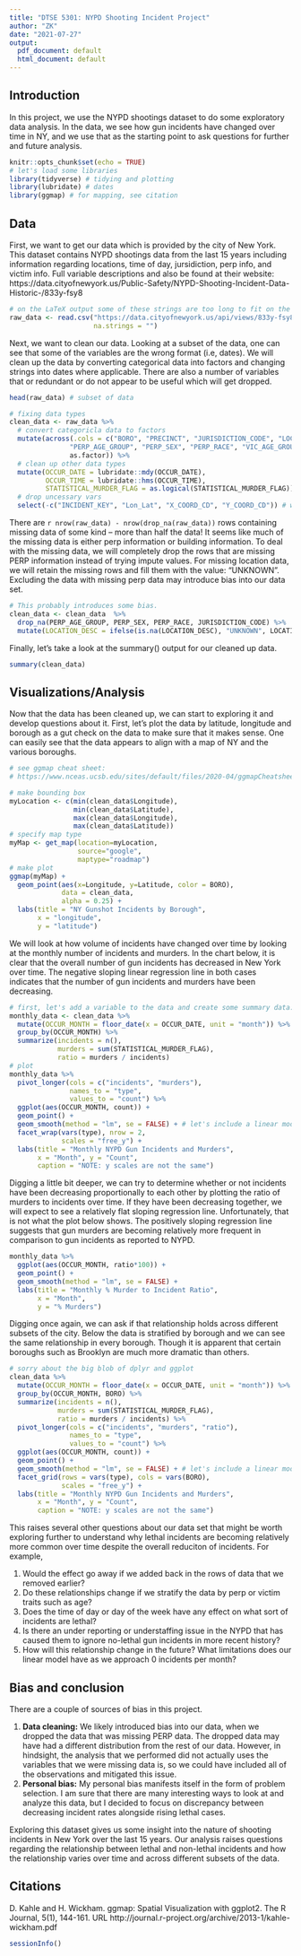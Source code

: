 ---
title: "DTSE 5301: NYPD Shooting Incident Project"
author: "ZK"
date: "2021-07-27"
output:
  pdf_document: default
  html_document: default
---

## Introduction

In this project, we use the NYPD shootings dataset to do some exploratory data analysis. In the data, we see how gun incidents have changed over time in NY, and we use that as the starting point to ask questions for further and future analysis.

```{r setup-load-libs}
knitr::opts_chunk$set(echo = TRUE)
# let's load some libraries
library(tidyverse) # tidying and plotting
library(lubridate) # dates
library(ggmap) # for mapping, see citation 
```

## Data

First, we want to get our data which is provided by the city of New York. This dataset contains NYPD shootings data from the last 15 years including information regarding locations, time of day, jursidiction, perp info, and victim info. Full variable descriptions and also be found at their website: https://data.cityofnewyork.us/Public-Safety/NYPD-Shooting-Incident-Data-Historic-/833y-fsy8

```{r get-data}
# on the LaTeX output some of these strings are too long to fit on the page... sorry!
raw_data <- read.csv("https://data.cityofnewyork.us/api/views/833y-fsy8/rows.csv?accessType=DOWNLOAD",
                     na.strings = "")
```

Next, we want to clean our data. Looking at a subset of the data, one can see that some of the variables are the wrong format (i.e, dates). We will clean up the data by converting categorical data into factors and changing strings into dates where applicable. There are also a number of variables that or redundant or do not appear to be useful which will get dropped.

```{r clean-data}
head(raw_data) # subset of data

# fixing data types
clean_data <- raw_data %>%
  # convert categoricla data to factors
  mutate(across(.cols = c("BORO", "PRECINCT", "JURISDICTION_CODE", "LOCATION_DESC", 
               "PERP_AGE_GROUP", "PERP_SEX", "PERP_RACE", "VIC_AGE_GROUP", "VIC_SEX", "VIC_RACE"), 
               as.factor)) %>%
  # clean up other data types
  mutate(OCCUR_DATE = lubridate::mdy(OCCUR_DATE),
         OCCUR_TIME = lubridate::hms(OCCUR_TIME),
         STATISTICAL_MURDER_FLAG = as.logical(STATISTICAL_MURDER_FLAG)) %>%
  # drop uncessary vars
  select(-c("INCIDENT_KEY", "Lon_Lat", "X_COORD_CD", "Y_COORD_CD")) # we will use latitude and longitude if needed.
```

There are `r nrow(raw_data) - nrow(drop_na(raw_data))` rows containing missing data of some kind -- more than half the data! It seems like much of the missing data is either perp information or building information. To deal with the missing data, we will completely drop the rows that are missing PERP information instead of trying impute values. For missing location data, we will retain the missing rows and fill them with the value: "UNKNOWN". Excluding the data with missing perp data may introduce bias into our data set.

```{r missing-data}
# This probably introduces some bias.
clean_data <- clean_data  %>% 
  drop_na(PERP_AGE_GROUP, PERP_SEX, PERP_RACE, JURISDICTION_CODE) %>% 
  mutate(LOCATION_DESC = ifelse(is.na(LOCATION_DESC), "UNKNOWN", LOCATION_DESC))
```

Finally, let's take a look at the summary() output for our cleaned up data.

```{r data-summary}
summary(clean_data) 

```

## Visualizations/Analysis

<!--PROMPT: Add at least two different visualizations & some analysis to your Rmd.  Does this raise additional questions that you should investigate?  -->

Now that the data has been cleaned up, we can start to exploring it and develop questions about it. First, let's plot the data by latitude, longitude and borough as a gut check on the data to make sure that it makes sense. One can easily see that the data appears to align with a map of NY and the various boroughs.

```{r lat-long-plot, message=FALSE}
# see ggmap cheat sheet:
# https://www.nceas.ucsb.edu/sites/default/files/2020-04/ggmapCheatsheet.pdf

# make bounding box
myLocation <- c(min(clean_data$Longitude),
                min(clean_data$Latitude),
                max(clean_data$Longitude), 
                max(clean_data$Latitude))
# specify map type
myMap <- get_map(location=myLocation,
                 source="google",
                 maptype="roadmap")
# make plot
ggmap(myMap) +
  geom_point(aes(x=Longitude, y=Latitude, color = BORO), 
             data = clean_data,
             alpha = 0.25) +
  labs(title = "NY Gunshot Incidents by Borough",
       x = "longitude",
       y = "latitude")
```

We will look at how volume of incidents have changed over time by looking at the monthly number of incidents and murders. In the chart below, it is clear that the overall number of gun incidents has decreased in New York over time. The negative sloping linear regression line in both cases indicates that the number of gun incidents and murders have been decreasing.

```{r monthly-incidents-time-series}
# first, let's add a variable to the data and create some summary data:
monthly_data <- clean_data %>%
  mutate(OCCUR_MONTH = floor_date(x = OCCUR_DATE, unit = "month")) %>%
  group_by(OCCUR_MONTH) %>%
  summarize(incidents = n(),
            murders = sum(STATISTICAL_MURDER_FLAG),
            ratio = murders / incidents)
# plot
monthly_data %>%
  pivot_longer(cols = c("incidents", "murders"),
               names_to = "type",
               values_to = "count") %>%
  ggplot(aes(OCCUR_MONTH, count)) +
  geom_point() +
  geom_smooth(method = "lm", se = FALSE) + # let's include a linear model
  facet_wrap(vars(type), nrow = 2,
             scales = "free_y") +
  labs(title = "Monthly NYPD Gun Incidents and Murders",
       x = "Month", y = "Count",
       caption = "NOTE: y scales are not the same")
```

Digging a little bit deeper, we can try to determine whether or not incidents have been decreasing proportionally to each other by plotting the ratio of murders to incidents over time. If they have been decreasing together, we will expect to see a relatively flat sloping regression line. Unfortunately, that is not what the plot below shows. The positively sloping regression line suggests that gun murders are becoming relatively more frequent in comparison to gun incidents as reported to NYPD.

```{r monthly-murders-time-series}
monthly_data %>%
  ggplot(aes(OCCUR_MONTH, ratio*100)) +
  geom_point() +
  geom_smooth(method = "lm", se = FALSE) +
  labs(title = "Monthly % Murder to Incident Ratio",
       x = "Month",
       y = "% Murders")

```

Digging once again, we can ask if that relationship holds across different subsets of the city. Below the data is stratified by borough and we can see the same relationship in every borough. Though it is apparent that certain boroughs such as Brooklyn are much more dramatic than others.

```{r borough-safer-over-time}
# sorry about the big blob of dplyr and ggplot
clean_data %>%
  mutate(OCCUR_MONTH = floor_date(x = OCCUR_DATE, unit = "month")) %>%
  group_by(OCCUR_MONTH, BORO) %>%
  summarize(incidents = n(),
            murders = sum(STATISTICAL_MURDER_FLAG),
            ratio = murders / incidents) %>%
  pivot_longer(cols = c("incidents", "murders", "ratio"),
               names_to = "type",
               values_to = "count") %>%
  ggplot(aes(OCCUR_MONTH, count)) +
  geom_point() +
  geom_smooth(method = "lm", se = FALSE) + # let's include a linear model
  facet_grid(rows = vars(type), cols = vars(BORO),
             scales = "free_y") +
  labs(title = "Monthly NYPD Gun Incidents and Murders",
       x = "Month", y = "Count",
       caption = "NOTE: y scales are not the same")


```

This raises several other questions about our data set that might be worth exploring further to understand why lethal incidents are becoming relatively more common over time despite the overall reduciton of incidents. For example, 

1. Would the effect go away if we added back in the rows of data that we removed earlier? 
2. Do these relationships change if we stratify the data by perp or victim traits such as age?
3. Does the time of day or day of the week have any effect on what sort of incidents are lethal?
4. Is there an under reporting or understaffing issue in the NYPD that has caused them to ignore no-lethal gun incidents in more recent history?
5. How will this relationship change in the future? What limitations does our linear model have as we approach 0 incidents per month?

## Bias and conclusion

<!--Write the conclusion to your project report and include any possible sources of bias.  Be sure to identify what your personal bias might be and how you have mitigated that.-->

There are a couple of sources of bias in this project.

1. __Data cleaning:__ We likely introduced bias into our data, when we dropped the data that was missing PERP data. The dropped data may have had a different distribution from the rest of our data. However, in hindsight, the analysis that we performed did not actually uses the variables that we were missing data is, so we could have included all of the observations and mitigated this issue.
2. __Personal bias:__ My personal bias manifests itself in the form of problem selection. I am sure that there are many interesting ways to look at and analyze this data, but I decided to focus on discrepancy between decreasing incident rates alongside rising lethal cases.

Exploring this dataset gives us some insight into the nature of shooting incidents in New York over the last 15 years. Our analysis raises questions regarding the relationship between lethal and non-lethal incidents and how the relationship varies over time and across different subsets of the data.  

## Citations

D. Kahle and H. Wickham. ggmap: Spatial Visualization with ggplot2. The R Journal, 5(1), 144-161. URL
http://journal.r-project.org/archive/2013-1/kahle-wickham.pdf


```{r session-info}
sessionInfo()
```